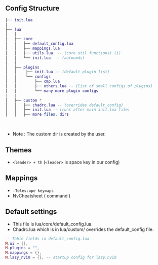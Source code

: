 ## Config Structure

```lua
├── init.lua
│
├── lua
│   │
│   ├── core
│   │   ├── default_config.lua
│   │   ├── mappings.lua
│   │   ├── utils.lua  -- (core util functions) (i)
│   │   └── init.lua  -- (autocmds)
│   │
│   ├── plugins
│   │    ├── init.lua -- (default plugin list)
│   │    └── configs
│   │        ├── cmp.lua
│   │        ├── others.lua -- (list of small configs of plugins)
│   │        └── many more plugin configs
|   |
│   ├── custom *
│   │   ├── chadrc.lua -- (overrides default_config)
│   │   ├── init.lua -- (runs after main init.lua file)
│   │   ├── more files, dirs
```
<br/>

-  Note : The custom dir is created by the user.

## Themes

- `<leader> + th`   (`<leader>` is space key in our config)

## Mappings

- `:Telescope keymaps` 
- NvCheatsheet  ( command )

## Default settings

- This file is lua/core/default_config.lua.
- Chadrc.lua which is in lua/custom/ overrides the default_config file.

```lua
-- Table fields in default_config.lua
M.ui = {},
M.plugins = "",
M.mappings = {},
M.lazy_nvim = {}, -- startup config for lazy.nvim
```
